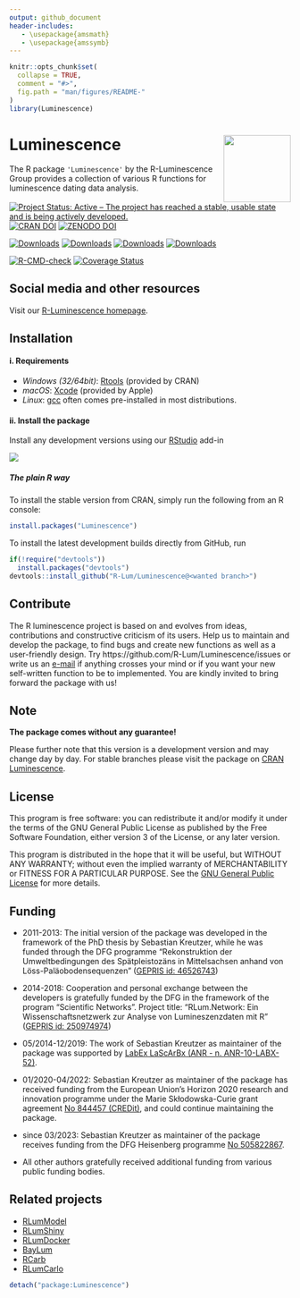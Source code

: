 ```yaml
---
output: github_document
header-includes:
   - \usepackage{amsmath}
   - \usepackage{amssymb}
---
```

<!-- README.md was auto-generated by README.Rmd. Please DO NOT edit by hand!-->

```r
knitr::opts_chunk$set(
  collapse = TRUE,
  comment = "#>",
  fig.path = "man/figures/README-"
)
library(Luminescence)
```

# Luminescence <img width=120px src="man/figures/Luminescence_logo.png" align="right" />

The R package `'Luminescence'` by the R-Luminescence Group provides a collection of various R functions for luminescence dating data analysis.

[![Project Status: Active – The project has reached a stable, usable state and is being actively developed.](https://www.repostatus.org/badges/latest/active.svg)](https://www.repostatus.org/#active)
[![CRAN DOI](https://img.shields.io/badge/DOI-10.32614/CRAN.package.Luminescence-1f57b6?style=flat&link=https://doi.org/10.32614/CRAN.package.Luminescence)](https://doi.org/10.32614/CRAN.package.Luminescence)
[![ZENODO DOI](https://zenodo.org/badge/23153315.svg)](https://zenodo.org/badge/latestdoi/23153315)

[![Downloads](https://cranlogs.r-pkg.org/badges/grand-total/Luminescence)](https://www.r-pkg.org/pkg/Luminescence)
[![Downloads](https://cranlogs.r-pkg.org/badges/Luminescence)](https://www.r-pkg.org/pkg/Luminescence)
[![Downloads](https://cranlogs.r-pkg.org/badges/last-week/Luminescence)](https://www.r-pkg.org/pkg/Luminescence)
[![Downloads](https://cranlogs.r-pkg.org/badges/last-day/Luminescence)](https://www.r-pkg.org/pkg/Luminescence)

[![R-CMD-check](https://github.com/R-Lum/Luminescence/workflows/GitHub Actions CI/badge.svg)](https://github.com/R-Lum/Luminescence/actions)
[![Coverage Status](https://img.shields.io/codecov/c/github/R-Lum/Luminescence.svg)](https://app.codecov.io/github/R-Lum/Luminescence?branch=master)

## Social media and other resources 
Visit our [R-Luminescence homepage](https://r-luminescence.org).

## Installation

#### i. Requirements

* *Windows (32/64bit)*:  [Rtools](https://cran.r-project.org/bin/windows/Rtools/) (provided by CRAN)
* *macOS*: [Xcode](https://developer.apple.com/) (provided by Apple)
* *Linux*: [gcc](https://gcc.gnu.org) often comes pre-installed in most distributions. 

#### ii. Install the package

Install any development versions using our [RStudio](https://posit.co) add-in

![](man/figures/README-Screenshot_AddIn.png)


##### The plain **R** way

To install the stable version from CRAN, simply run the following from an R console:

```r
install.packages("Luminescence")
```

To install the latest development builds directly from GitHub, run

```r
if(!require("devtools"))
  install.packages("devtools")
devtools::install_github("R-Lum/Luminescence@<wanted branch>")
```

## Contribute

The R luminescence project is based on and evolves from ideas, contributions and constructive criticism of its users. Help us to maintain and develop the package, to find bugs and create new functions as well as a user-friendly design. Try https://github.com/R-Lum/Luminescence/issues or write us an [e-mail](mailto:developers@r-luminescence.org) if anything crosses your mind or if you want your new self-written function to be to implemented. You are kindly invited to bring forward the package with us!

## Note

**The package comes without any guarantee!**

Please further note that this version is a development version and may change day by day. For stable branches please visit
the package on [CRAN Luminescence](https://CRAN.R-project.org/package=Luminescence).

## License

This program is free software: you can redistribute it and/or modify
it under the terms of the GNU General Public License as published by
the Free Software Foundation, either version 3 of the License, or
any later version.

This program is distributed in the hope that it will be useful,
but WITHOUT ANY WARRANTY; without even the implied warranty of
MERCHANTABILITY or FITNESS FOR A PARTICULAR PURPOSE.  See the
[GNU General Public License](https://github.com/R-Lum/Luminescence/blob/master/LICENSE) for more details.

## Funding

* 2011-2013:  The initial version of the package was developed in the framework of the
PhD thesis by Sebastian Kreutzer, while he was funded through the DFG programme "Rekonstruktion der Umweltbedingungen
des Spätpleistozäns in Mittelsachsen anhand von Löss-Paläobodensequenzen"
([GEPRIS id: 46526743](https://gepris.dfg.de/gepris/projekt/46526743))

* 2014-2018: Cooperation and personal exchange between the developers is gratefully
funded by the DFG in the framework of the program
"Scientific Networks". Project title: "RLum.Network: Ein
Wissenschaftsnetzwerk zur Analyse von Lumineszenzdaten mit R" ([GEPRIS id: 250974974 ](https://gepris.dfg.de/gepris/projekt/250974974))

* 05/2014-12/2019: The work of Sebastian Kreutzer as maintainer of the package was supported
by [LabEx LaScArBx (ANR - n. ANR-10-LABX-52)](https://lascarbx.labex.u-bordeaux.fr/en/).

* 01/2020-04/2022: Sebastian Kreutzer as maintainer of the package has received funding
from the European Union’s Horizon 2020 research and innovation programme under
the Marie Skłodowska-Curie grant agreement [No 844457 (CREDit)](https://cordis.europa.eu/project/id/844457), 
and could continue maintaining the package.

* since 03/2023: Sebastian Kreutzer as maintainer of the package receives funding
from the DFG Heisenberg programme [No 505822867](https://gepris.dfg.de/gepris/projekt/505822867).

* All other authors gratefully received additional funding from various public funding bodies. 

## Related projects 

* [RLumModel](https://github.com/R-Lum/RLumModel)
* [RLumShiny](https://github.com/R-Lum/RLumShiny)
* [RLumDocker](https://github.com/R-Lum/RLumDocker)
* [BayLum](https://github.com/crp2a/BayLum )
* [RCarb](https://github.com/R-Lum/RCarb)
* [RLumCarlo](https://github.com/R-Lum/RLumCarlo)


```r
detach("package:Luminescence")
```
